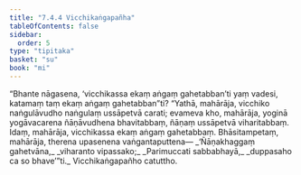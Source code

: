 ```yaml
---
title: "7.4.4 Vicchikaṅgapañha"
tableOfContents: false
sidebar:
  order: 5
type: "tipitaka"
basket: "su"
book: "mi"
---
```



<DynamicBreadcrumb />

<Division number="258" book="mi">

<Paragraph number="1846" book="mi">
“Bhante nāgasena, ‘vicchikassa ekaṃ aṅgaṃ gahetabban’ti yaṃ vadesi, katamaṃ taṃ ekaṃ aṅgaṃ gahetabban”ti? “Yathā, mahārāja, vicchiko naṅgulāvudho naṅgulaṃ ussāpetvā carati; evameva kho, mahārāja, yoginā yogāvacarena ñāṇāvudhena bhavitabbaṃ, ñāṇaṃ ussāpetvā viharitabbaṃ. Idaṃ, mahārāja, vicchikassa ekaṃ aṅgaṃ gahetabbaṃ. Bhāsitampetaṃ, mahārāja, therena upasenena vaṅgantaputtena—
</Paragraph>

<Paragraph number="1847" type="verses" book="mi">
_‘Ñāṇakhaggaṃ gahetvāna,_  
_viharanto vipassako;_  
_Parimuccati sabbabhayā,_  
_duppasaho ca so bhave’”ti._  


</Paragraph>
</Division>

<Paragraph number="1848" type="center" book="mi">
Vicchikaṅgapañho catuttho.
</Paragraph>
